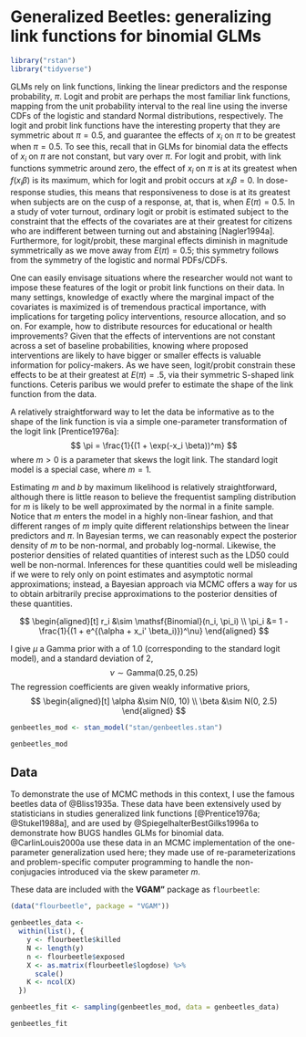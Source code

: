 # Generalized Beetles: generalizing link functions for binomial GLMs {#genbeetles}

```r
library("rstan")
library("tidyverse")
```

GLMs rely on link functions, linking the linear predictors and the response probability, $\pi$. Logit and probit are perhaps the most familiar link functions,
mapping from the unit probability interval to the real line using the inverse CDFs of the logistic and standard Normal distributions, respectively. The logit and probit link functions have the interesting property that they are symmetric
about $\pi = 0.5$, and guarantee the effects of $x_i$ on $\pi$ to be greatest when $\pi  = 0.5$. To see this, recall that in GLMs for binomial data the effects of $x_i$ on $\pi$ are not constant, but vary over $\pi$.  For logit and probit, with link functions symmetric around zero, the effect of $x_i$  on $\pi$  is at its greatest when $f(x_i \beta)$ is its maximum, which for logit and probit occurs at $x_i \beta = 0$. In dose-response studies, this means that responsiveness to dose is at its greatest when subjects are on the cusp of a response, at, that is, when $E(\pi) = 0.5$.  In a study of voter turnout, ordinary logit or probit is estimated subject to the constraint that the effects of the covariates are at their greatest for citizens who are indifferent between turning out and abstaining [Nagler1994a]. Furthermore, for logit/probit, these marginal effects diminish in magnitude symmetrically as we move away from $E(\pi) = 0.5$; this symmetry follows from the symmetry of the logistic and normal PDFs/CDFs.

One can easily envisage situations where the researcher would not want to impose these features of the logit or probit link functions on their data. In many settings, knowledge of exactly where the marginal impact of the covariates is maximized is of tremendous practical importance, with implications for targeting policy interventions, resource allocation, and so on. For example, how to distribute resources for educational or health improvements? Given that the effects of interventions are not constant across a set of baseline probabilities,
knowing where proposed interventions are likely to have bigger or smaller effects is valuable information for policy-makers. As we have seen, logit/probit constrain these effects to be at their greatest at $E(\pi) = .5$, via their symmetric S-shaped link functions. Ceteris paribus we would prefer to estimate the shape of the link function from the data.

A relatively straightforward way to let the data be informative as to the shape of the link function is via a simple one-parameter transformation of the logit link [Prentice1976a]:
$$
\pi = \frac{1}{(1 + \exp(-x_i \beta))^m}
$$
where $m > 0$ is a parameter that skews the logit link. The standard logit model is a special case, where $m = 1$.

Estimating $m$ and $b$ by maximum likelihood is relatively straightforward, although there is little reason to believe the frequentist sampling distribution for $m$ is likely to be well approximated by the normal in a finite sample. Notice that $m$ enters the model in a highly non-linear fashion, and that different ranges of $m$ imply quite different relationships between the linear predictors and $\pi$.  In Bayesian terms, we can reasonably expect the posterior density of $m$ to be non-normal, and probably log-normal. Likewise, the posterior densities of related quantities of interest such as the LD50 could well be non-normal. Inferences for these quantities could well be misleading if we were to rely only on point estimates and asymptotic normal approximations; instead, a Bayesian approach via MCMC offers a way for us to obtain arbitrarily precise approximations to the posterior densities of these quantities.

$$
\begin{aligned}[t]
r_i &\sim \mathsf{Binomial}(n_i, \pi_i) \\
\pi_i &= 1 - \frac{1}{(1 + e^{(\alpha + x_i' \beta_i)})^\nu}
\end{aligned}
$$

I give $\mu$ a Gamma prior with a of 1.0 (corresponding to the standard logit model), and a standard deviation of 2,
$$
\nu \sim \mathsf{Gamma}(0.25, 0.25)
$$
The regression coefficients are given weakly informative priors,
$$
\begin{aligned}[t]
\alpha &\sim N(0, 10) \\
\beta &\sim N(0, 2.5)
\end{aligned}
$$


```r
genbeetles_mod <- stan_model("stan/genbeetles.stan")
```
```r
genbeetles_mod
```

## Data

To demonstrate the use of MCMC methods in this context, I use the famous beetles data of @Bliss1935a. 
These data have been extensively used by statisticians in studies generalized link functions [@Prentice1976a; @Stukel1988a], and are used by @SpiegelhalterBestGilks1996a to demonstrate how BUGS handles GLMs for binomial data. @CarlinLouis2000a use these data in an MCMC implementation of the one-parameter generalization used here; they made use of re-parameterizations and problem-specific computer programming to handle the non-conjugacies introduced via the skew parameter $m$.

These data are included with the **VGAM"** package as  `flourbeetle`:
```r
(data("flourbeetle", package = "VGAM"))
```


```r
genbeetles_data <- 
  within(list(), {
    y <- flourbeetle$killed
    N <- length(y)
    n <- flourbeetle$exposed
    X <- as.matrix(flourbeetle$logdose) %>%
      scale()
    K <- ncol(X)
  })
```


```r
genbeetles_fit <- sampling(genbeetles_mod, data = genbeetles_data)
```
```r
genbeetles_fit
```
